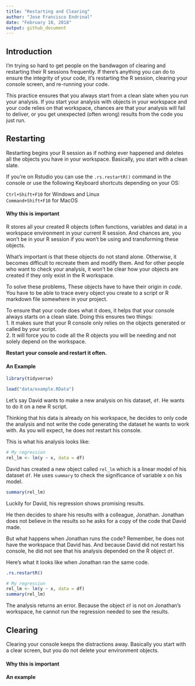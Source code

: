 ```yaml
---
title: "Restarting and Clearing"
author: "Jose Francisco Endrinal"
date: "February 18, 2018"
output: github_document
---
```


## Introduction

I'm trying so hard to get people on the bandwagon of clearing and restarting their R sessions frequently. If there's anything you can do to ensure the integrity of your code, it's restarting the R session, clearing your console screen, and re-running your code.  

This practice ensures that you always start from a clean slate when you run your analysis. If you start your analysis with objects in your workspace and your code relies on that workspace, chances are that your analysis will fail to deliver, or you get unexpected (often wrong) results from the code you just run.  

## Restarting

Restarting begins your R session as if nothing ever happened and deletes all the objects you have in your workspace. Basically, you start with a clean slate.    

If you're on Rstudio you can use the `.rs.restartR()` command in the console or use the following Keyboard shortcuts depending on your OS:  

`Ctrl+Shift+F10` for Windows and Linux  
`Command+Shift+F10` for MacOS

#### Why this is important

R stores all your created R objects (often functions, variables and data) in a workspace environment in your current R session. And chances are, you won't be in your R session if you won't be using and transforming these objects.  

What's important is that these objects do not stand alone. Otherwise, it becomes difficult to recreate them and modify them. And for other people who want to check your analysis, it won't be clear how your objects are created if they only exist in the R workspace. 

To solve these problems, These objects have to have their origin in *code*. You have to be able to trace every object you create to a script or R markdown file somewhere in your project.  

To ensure that your code does what it does, it helps that your console always starts on a clean slate. Doing this ensures two things:  
1. It makes sure that your R console only relies on the objects generated or called by your script.  
2. It will force you to code all the R objects you will be needing and not solely depend on the workspace.

**Restart your console and restart it often.** 

#### An Example

```r
library(tidyverse)

load("data/example.RData")
```

Let's say David wants to make a new analysis on his dataset, `df`. He wants to do it on a new R script.  

Thinking that his data is already on his workspace, he decides to only code the analysis and not write the code generating the dataset he wants to work with. As you will expect, he does not restart his console.  

This is what his analysis looks like:  
```r
# My regression
rel_lm <- lm(y ~ x, data = df)
```

David has created a new object called `rel_lm` which is a linear model of his dataset `df`. He uses `summary` to check the significance of variable x on his model.  

```r
summary(rel_lm)
```

Luckily for David, his regression shows promising results.  

He then decides to share his results with a colleague, Jonathan. Jonathan does not believe in the results so he asks for a copy of the code that David made.  

But what happens when Jonathan runs the code? Remember, he does not have the workspace that David has. And because David did not restart his console, he did not see that his analysis depended on the R object `df`. 

Here's what it looks like when Jonathan ran the same code. 

```r
.rs.restartR()
```

```r
# My regression
rel_lm <- lm(y ~ x, data = df)
summary(rel_lm)
```
The analysis returns an error. Because the object `df` is not on Jonathan's workspace, he cannot run the regression needed to see the results. 

## Clearing

Clearing your console keeps the distractions away. Basically you start with a clear screen, but you do not delete your environment objects.

#### Why this is important

#### An example